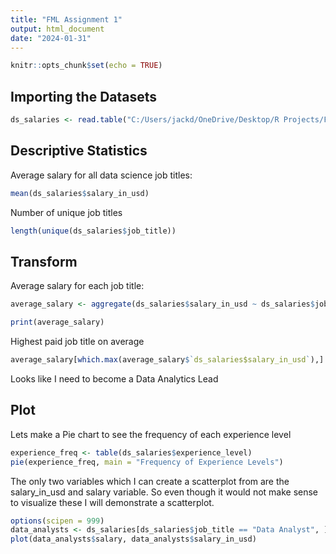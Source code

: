 ---
title: "FML Assignment 1"
output: html_document
date: "2024-01-31"
---

```{r setup, include=FALSE}
knitr::opts_chunk$set(echo = TRUE)
```

## Importing the Datasets

```{r}
ds_salaries <- read.table("C:/Users/jackd/OneDrive/Desktop/R Projects/Fundamentals of Machine Learning/Datasets/ds_salaries.csv", header = TRUE, sep = ",")
```

## Descriptive Statistics

Average salary for all data science job titles:

```{r}
mean(ds_salaries$salary_in_usd)
```

Number of unique job titles

```{r}
length(unique(ds_salaries$job_title))
```

## Transform

Average salary for each job title:

```{r}
average_salary <- aggregate(ds_salaries$salary_in_usd ~ ds_salaries$job_title, FUN = mean, data = ds_salaries)

print(average_salary)
```

Highest paid job title on average

```{r}
average_salary[which.max(average_salary$`ds_salaries$salary_in_usd`),]
```

Looks like I need to become a Data Analytics Lead

## Plot

Lets make a Pie chart to see the frequency of each experience level

```{r}
experience_freq <- table(ds_salaries$experience_level)
pie(experience_freq, main = "Frequency of Experience Levels")
```

The only two variables which I can create a scatterplot from are the salary_in_usd and salary variable. So even though it would not make sense to visualize these I will demonstrate a scatterplot.

```{r}
options(scipen = 999)
data_analysts <- ds_salaries[ds_salaries$job_title == "Data Analyst", ]
plot(data_analysts$salary, data_analysts$salary_in_usd)
```
